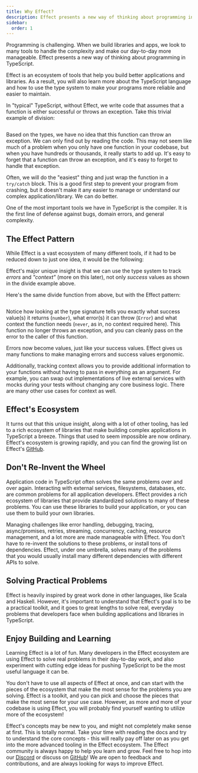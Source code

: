 ```yaml
---
title: Why Effect?
description: Effect presents a new way of thinking about programming in TypeScript, offering an ecosystem of tools to build better applications and libraries. Learn how to leverage the TypeScript type system to enhance reliability and maintainability.
sidebar:
  order: 1
---
```


Programming is challenging. When we build libraries and apps, we look to many tools to handle the complexity and make our day-to-day more manageable. Effect presents a new way of thinking about programming in TypeScript.

Effect is an ecosystem of tools that help you build better applications and libraries. As a result, you will also learn more about the TypeScript language and how to use the type system to make your programs more reliable and easier to maintain.

In "typical" TypeScript, without Effect, we write code that assumes that a function is either successful or throws an exception. Take this trivial example of division:

```ts file=<rootDir>/why-effect/divide.ts

```

Based on the types, we have no idea that this function can throw an exception. We can only find out by reading the code. This may not seem like much of a problem when you only have one function in your codebase, but when you have hundreds or thousands, it really starts to add up. It's easy to forget that a function can throw an exception, and it's easy to forget to handle that exception.

Often, we will do the "easiest" thing and just wrap the function in a `try/catch` block. This is a good first step to prevent your program from crashing, but it doesn't make it any easier to manage or understand our complex application/library. We can do better.

One of the most important tools we have in TypeScript is the compiler. It is the first line of defense against bugs, domain errors, and general complexity.

## The Effect Pattern

While Effect is a vast ecosystem of many different tools, if it had to be reduced down to just one idea, it would be the following:

Effect's major unique insight is that we can use the type system to track _errors_ and _"context"_ (more on this later), not only _success_ values as shown in the divide example above.

Here's the same divide function from above, but with the Effect pattern:

```ts file=<rootDir>/why-effect/divide-effect.ts

```

Notice how looking at the type signature tells you exactly what success value(s) it returns (`number`), what error(s) it can throw (`Error`) and what context the function needs (`never`, as in, no context required here). This function no longer throws an exception, and you can cleanly pass on the error to the caller of this function.

Errors now become values, just like your success values. Effect gives us many functions to make managing errors and success values ergonomic.

Additionally, tracking context allows you to provide additional information to your functions without having to pass in everything as an argument. For example, you can swap out implementations of live external services with mocks during your tests without changing any core business logic. There are many other use cases for context as well.

## Effect's Ecosystem

It turns out that this unique insight, along with a lot of other tooling, has led to a rich ecosystem of libraries that make building complex applications in TypeScript a breeze. Things that used to seem impossible are now ordinary. Effect's ecosystem is growing rapidly, and you can find the growing list on Effect's [GitHub](https://github.com/Effect-TS).

## Don't Re-Invent the Wheel

Application code in TypeScript often solves the same problems over and over again. Interacting with external services, filesystems, databases, etc. are common problems for all application developers. Effect provides a rich ecosystem of libraries that provide standardized solutions to many of these problems. You can use these libraries to build your application, or you can use them to build your own libraries.

Managing challenges like error handling, debugging, tracing, async/promises, retries, streaming, concurrency, caching, resource management, and a lot more are made manageable with Effect. You don't have to re-invent the solutions to these problems, or install tons of dependencies. Effect, under one umbrella, solves many of the problems that you would usually install many different dependencies with different APIs to solve.

## Solving Practical Problems

Effect is heavily inspired by great work done in other languages, like Scala and Haskell. However, it's important to understand that Effect's goal is to be a practical toolkit, and it goes to great lengths to solve real, everyday problems that developers face when building applications and libraries in TypeScript.

## Enjoy Building and Learning

Learning Effect is a lot of fun. Many developers in the Effect ecosystem are using Effect to solve real problems in their day-to-day work, and also experiment with cutting edge ideas for pushing TypeScript to be the most useful language it can be.

You don't have to use all aspects of Effect at once, and can start with the pieces of the ecosystem that make the most sense for the problems you are solving. Effect is a toolkit, and you can pick and choose the pieces that make the most sense for your use case. However, as more and more of your codebase is using Effect, you will probably find yourself wanting to utilize more of the ecosystem!

Effect's concepts may be new to you, and might not completely make sense at first. This is totally normal. Take your time with reading the docs and try to understand the core concepts - this will really pay off later on as you get into the more advanced tooling in the Effect ecosystem. The Effect community is always happy to help you learn and grow. Feel free to hop into our [Discord](https://discord.gg/effect-ts) or discuss on [GitHub](https://github.com/Effect-TS)! We are open to feedback and contributions, and are always looking for ways to improve Effect.
